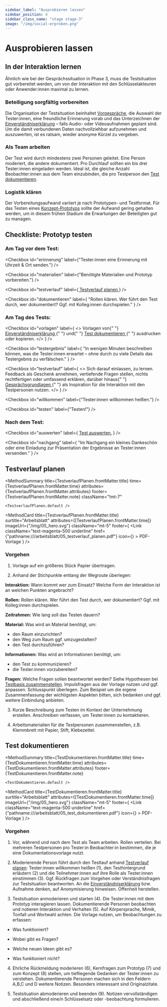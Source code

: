 ```yaml
---
sidebar_label: "Ausprobieren lassen"
sidebar_position: 4
sidebar_class_name: "stage stage-3"
image: "/img/social-erproben.png"
---
```



# Ausprobieren lassen

## In der Interaktion lernen

Ähnlich wie bei der Gesprächssituation in Phase 3, muss die Testsituation gut vorbereitet werden, um von der Interaktion mit den Schlüssel­akteuren oder Anwender:innen maximal zu lernen.

### Beteiligung sorgfältig vorbereiten

Die Organisation der Testsituation beinhaltet [Vorgespräche](/buch/erkennen/rausgehen-menschen-treffen#vorgespräche-führen), die Auswahl der Tester:innen, eine freundliche Erinnerung vorab und das Unterzeichnen der [Einverständniserklärung](/arbeitsblatt/03_einverstaendniserklaerung.pdf) – falls Audio- oder Videoaufnahmen geplant sind. Um die damit verbundenen Daten nachvollziehbar aufzunehmen und auszuwerten, ist es ratsam, wieder anonyme Kürzel zu vergeben.

### Als Team arbeiten

Der Test wird durch mindestens zwei Personen geleitet. Eine Person moderiert, die andere dokumentiert. Pro Durchlauf sollten ein bis drei Tester:innen eingeladen werden. Ideal ist, die gleiche Anzahl Beobachter:innen aus dem Team einzubinden, die pro Testperson den [Test dokumentieren](/buch/erproben/ausprobieren-lassen#test-dokumentieren).

### Logistik klären

Der Vorbereitungsaufwand variiert je nach Prototypen- und Testformat. Für das Testen eines [Konzept-Prototyps](/buch/erproben/prototypen-erstellen#konzept-prototypen) sollte der Aufwand gering gehalten werden, um in diesem frühen Stadium die Erwartungen der Beteiligten gut zu managen.

## Checkliste: Prototyp testen

### Am Tag vor dem Test:

<Checkbox
	id="erinnerung"
	label={"Tester:innen eine Erinnerung mit Uhrzeit & Ort senden."}
/>

<Checkbox
	id="materialien"
	label={"Benötigte Materialien und Prototyp vorbereiten."}
/>

<!--@dennis: hier link einfügen-->

<Checkbox
	id="testverlauf"
	label={<a href="#testverlauf-planen"> Testverlauf planen </a>}
/>

<Checkbox
	id="dokumentieren"
	label={
		"Rollen klären. Wer führt den Test durch, wer dokumentiert? Ggf. mit Kolleg:innen durchspielen."
	}
/>

### Am Tag des Tests:

<Checkbox
	id="vorlagen"
	label={
		<>
			Vorlagen von{" "}
			<a href="pathname:///arbeitsblatt/03_einverstaendniserklaerung.pdf">
				Einverständniserklärung
			</a>{" "}
			und{" "}
			<a href="/buch/erproben/ausprobieren-lassen#test-dokumentieren">
				Test dokumentieren
			</a>{" "}
			ausdrucken oder kopieren.
		</>
	}
/>

<Checkbox
	id="testergebnis"
	label={
		"In wenigen Minuten beschreiben können, was die Tester:innen erwartet – ohne durch zu viele Details das Testergebnis zu verfälschen."
	}
/>

<Checkbox
	id="testverlauf"
	label={
		<>
			Sich darauf einlassen, zu lernen. Feedback als Geschenk annehmen,
			vertiefende Fragen stellen, nichts rechtfertigen oder umfassend erklären,
			darüber hinaus{" "}
			<a href="/buch/erkennen/gespraechsbasis-erstellen#gesprächsgrundlagen">
				Gesprächsgrundlagen
			</a>{" "}
			als Inspiration für die Interaktion mit den Testpersonen nutzen.
		</>
	}
/>

<Checkbox id="willkommen" label={"Tester:innen willkommen heißen."} />

<Checkbox id="testen" label={"Testen!"} />

### Nach dem Test:

<Checkbox
	id="auswerten"
	label={
		<a href="/buch/erproben/lernen-anpassen#test-auswerten">Test auswerten.</a>
	}
/>

<Checkbox
	id="nachgang"
	label={
		"Im Nachgang ein kleines Dankeschön oder eine Einladung zur Präsentation der Ergebnisse an Tester:innen versenden."
	}
/>

## Testverlauf planen

<MethodSummary
	title={TestverlaufPlanen.frontMatter.title}
	time={TestverlaufPlanen.frontMatter.time}
	attributes={TestverlaufPlanen.frontMatter.attributes}
	footer={TestverlaufPlanen.frontMatter.note}
	className="!mt-7"
>
	<TestverlaufPlanen.default />
</MethodSummary>

<MethodCard
	title={TestverlaufPlanen.frontMatter.title}
	surtitle="Arbeitsblatt"
	attributes={[TestverlaufPlanen.frontMatter.time]}
	imageUrl={"/img/05_hero.svg"}
	className="mt-5"
	footer={
		<Link
			className="text-magenta-500 underline"
			href={"pathname:///arbeitsblatt/05_testverlauf_planen.pdf"}
			icon={<EditIcon className="w-3 h-3 text-inherit" />}
		>
			PDF-Vorlage
		</Link>
	}
/>

### Vorgehen

1. Vorlage auf ein größeres Stück Papier übertragen.

2. Anhand der Stichpunkte entlang der Wegroute überlegen:

**Interaktion:** Wann kommt wer zum Einsatz? Welche Form der Interaktion ist an welchen Punkten angebracht?

**Rollen:** Rollen klären. Wer führt den Test durch, wer dokumentiert? Ggf. mit Kolleg:innen durchspielen.

**Zeitrahmen:** Wie lang soll das Testen dauern?

**Material:** Was wird an Material benötigt, um:

- den Raum einzurichten?
- den Weg zum Raum ggf. umzugestalten?
- den Test durchzuführen?

**Informationen:** Was wird an Informationen benötigt, um:

- den Test zu kommunizieren?
- die Tester:innen vorzubereiten?

**Fragen:** Welche Fragen sollen beantwortet werden? Siehe Hypothesen bei [Testbasis zusammenstellen](http://www.citylab-berlin.org/handbuch "Testbasis zusammenstellen"). Impulsfragen aus der Vorlage nutzen und ggf. anpassen. Schlusspunkt überlegen. Zum Beispiel um die eigene Zusammen­fassung der wichtigsten Aspekten bitten, sich bedanken und ggf. weitere Einbindung anbieten.

3. Kurze Beschreibung zum Testen im Kontext der Unternehmung erstellen. Anschreiben verfassen, um Tester:innen zu kontaktieren.

4. Arbeitsmaterialien für die Testpersonen zusammenstellen, z.B. Klemmbrett mit Papier, Stift, Klebezettel.

## Test dokumentieren

<MethodSummary
	title={TestDokumentieren.frontMatter.title}
	time={TestDokumentieren.frontMatter.time}
	attributes={TestDokumentieren.frontMatter.attributes}
	footer={TestDokumentieren.frontMatter.note}
>
	<TestDokumentieren.default />
</MethodSummary>

<MethodCard
	title={TestDokumentieren.frontMatter.title}
	surtitle="Arbeitsblatt"
	attributes={[TestDokumentieren.frontMatter.time]}
	imageUrl={"/img/05_hero.svg"}
	className="mt-5"
	footer={
		<Link
			className="text-magenta-500 underline"
			href={"pathname:///arbeitsblatt/05_test_dokumentieren.pdf"}
			icon={<EditIcon className="w-3 h-3 text-inherit" />}
		>
			PDF-Vorlage
		</Link>
	}
/>

### Vorgehen

1. Vor, während und nach dem Test als Team arbeiten. Rollen verteilen. Bei mehreren Testpersonen pro Tester:in Beobachter:in bestimmen, die je eine Dokumentationsvorlage nutzt.

2. Moderierende Person führt durch den Testlauf anhand [Testverlauf planen](http://www.citylab-berlin.org/handbuch "Testverlauf planen"): Tester:innen willkommen heißen (1), den Testhintergrund erläutern (2) und die Teilnehmer:innen auf ihre Rolle als Tester:innen einstimmen (3). Ggf. Rückfragen zum Vorgehen oder Verständnisfragen zur Testsituation beantworten. An die [Einverständniserklärung](http://www.citylab-berlin.org/handbuch "Einverständniserklärung") bzw. Aufnahme denken, auf Anonymisierung hinweisen. Offenheit herstellen.

3. Testsituation anmoderieren und starten (4). Die Tester:innen mit dem Prototyp interagieren lassen. Dokumentierende Personen beobachten und notieren Interaktion und Verhalten (5). Auf Körpersprache, Mimik, Tonfall und Wortwahl achten. Die Vorlage nutzen, um Beobachtungen zu erfassen:

- Was funktioniert?

- Wobei gibt es Fragen?

- Welche neuen Ideen gibt es?

- Was funktioniert nicht?

4. Ehrliche Rückmeldung moderieren (6), Kernfragen zum Prototyp (7) und zum Konzept (8) stellen, um tiefliegende Gedanken der Tester:innen zu verstehen. Dokumentierende Personen machen sich in den Feldern A,B,C und D weitere Notizen. Besonders interessant sind Originalzitate.

5. Testsituation abmoderieren und beenden (9). Notizen vervollständigen und abschließend eine/n Schlüsselsatz oder -beobachtung formulieren.
